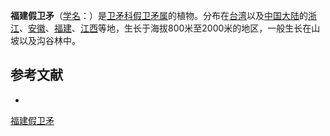 {{Speciesbox
| name = 福建假卫矛
| status = 
| status_system = 
| image =
| genus = Microtropis
| species = fokienensis
| authority = Dunn
}}

'''福建假卫矛'''（[[学名|学名]]：{{lang|la|Microtropis fokienensis}}）是[[卫矛科|卫矛科]][[假卫矛属|假卫矛属]]的植物。分布在[[台湾|台湾]]以及[[中国大陆|中国大陆]]的[[浙江|浙江]]、[[安徽|安徽]]、[[福建|福建]]、[[江西|江西]]等地，生长于海拔800米至2000米的地区，一般生长在山坡以及沟谷林中。

== 参考文献 ==
<div class="references-small">
* {{FRPS|福建假卫矛}}
</div>
{{Taxonbar|from=Q15225936}}

[[Category:假卫矛属|福建假卫矛]]


{{植物小作品}}